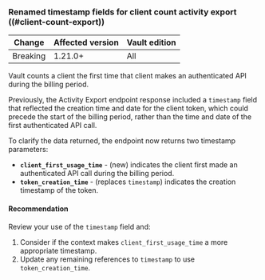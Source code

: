 ### Renamed timestamp fields for client count activity export ((#client-count-export))

<!-- BEGIN: Vault:=v1.21.x -->

| Change       | Affected version | Vault edition
| ------------ | ---------------- | -------------
| Breaking     | 1.21.0+          | All

<!-- END: Vault:=v1.21.x -->

Vault counts a client the first time that client makes an authenticated API
during the billing period.

Previously, the Activity Export endpoint response included a `timestamp`
field that reflected the creation time and date for the client token, which
could precede the start of the billing period, rather than the time and date
of the first authenticated API call.

To clarify the data returned, the endpoint now returns two timestamp parameters:

- **`client_first_usage_time`** - (new) indicates the client first made an
  authenticated API call during the billing period.
- **`token_creation_time`** - (replaces `timestamp`) indicates the creation
  timestamp of the token.


#### Recommendation

Review your use of the `timestamp` field and:

1. Consider if the context makes `client_first_usage_time` a more appropriate
   timestamp.
1. Update any remaining references to `timestamp` to use `token_creation_time`.
